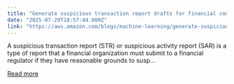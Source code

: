 ```yaml
---
title: "Generate suspicious transaction report drafts for financial compliance using generative AI"
date: "2025-07-29T18:57:44.000Z"
link: "https://aws.amazon.com/blogs/machine-learning/generate-suspicious-transaction-report-drafts-for-financial-compliance-using-generative-ai/"
---
```


A suspicious transaction report (STR) or suspicious activity report (SAR) is a type of report that a financial organization must submit to a financial regulator if they have reasonable grounds to susp...

[Read more](https://aws.amazon.com/blogs/machine-learning/generate-suspicious-transaction-report-drafts-for-financial-compliance-using-generative-ai/)
